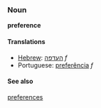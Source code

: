 ===Noun===
'''preference'''


====Translations====
*[[Hebrew]]: [[העדפה]] ''f''
*Portuguese: [[preferência]] ''f''

====See also====
[[preferences]]